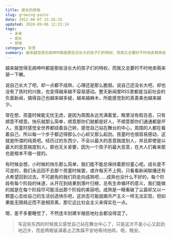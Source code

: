 ```yaml
---
title: 成长的烦恼
slug: growing-pains
date: 2012-06-07 15:26:25
updated: 2020-09-06 12:15:24
tags:
  - 未来
  - 成长
  - 烦恼
category: 杂思
summary: 越来越觉得无病呻吟都是那些没长大的孩子们的特权，而我又总要时不时地卖萌来装一下嫩。
---
```


越来越觉得无病呻吟都是那些没长大的孩子们的特权，而我又总要时不时地卖萌来装一下嫩。

说自己长大了吧，却一点都不成熟，心理还是那么脆弱。说自己还没长大吧，却也没有了孩时的兴致，也变得越来越不容易感动。整天新闻里RSS里都是当前社会的负面新闻，搞得自己也越来越多疑，越来越麻木，所能感觉到的真善美也越来越少。

常在想，孩童时候能无忧无虑，是因为周围永远充满着爱。眼里没有假丑恶，只有顺意不顺意。快乐就那么简单，顺意那你们就都是好人，不顺意那你们通通都是坏人。孩童时感觉全世界都绕着自己转，感觉自己站在舞台的中心，周围的人都在看着自己，所以每一个步子都迈得那么小心却又那么起劲。孩童时也很容易感动，这就是所谓的纯真吧。经历过的东西少，不会以最大的恶意揣度别人，并且即使是以最大的恶意揣度别人，那也无关紧要，因为一个孩子的最大恶意，在大人们看来那也是根本不值一提的。

有时候会想，小时候的快乐那么简单，我们能不能总保持着那份童心呢。成长是不可逆的，我们永远回不去那个孩童时候罢，或许每天不上网，只看看新闻联播还有点希望回到过去。不可避免的我们将走向成熟吧……成熟也没什么不好的，每个阶段有每个阶段的味道，从开花到结果到落叶归根，总有生命循环的意义，我们能做的就是在每个阶段尽可能活出那个阶段的美丽吧。成熟是一眼看破了尘嚣却又以一颗童心去给自己的生活创造快乐吧，这状态可能就跟共产主义一样无法实现，但如果能无限趋近而不是相背离，那它远比社会主义来得实在一点。

嗯，差不多要睡觉了，不然连半封建半殖民地社会都没得混了。

>写这些东西的时候我又感觉自己站在舞台中心了，只是这次不是小心又起劲地迈步，而是两眼装满着忐忑焦躁不安地等待拍砖。嗯，晚安。

